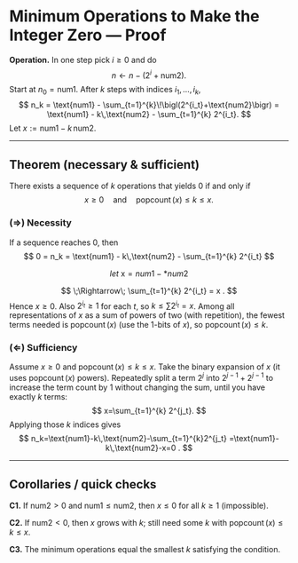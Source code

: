 # Minimum Operations to Make the Integer Zero — Proof

**Operation.** In one step pick $i \ge 0$ and do
$$
n \leftarrow n - \bigl(2^i + \text{num2}\bigr).
$$
Start at $n_0=\text{num1}$. After $k$ steps with indices $i_1,\dots,i_k$,
$$
n_k
= \text{num1} - \sum_{t=1}^{k}\!\bigl(2^{i_t}+\text{num2}\bigr)
= \text{num1} - k\,\text{num2} - \sum_{t=1}^{k} 2^{i_t}.
$$
Let $x := \text{num1} - k\,\text{num2}$.

---

## Theorem (necessary & sufficient)

There exists a sequence of $k$ operations that yields $0$ if and only if
$$
x \ge 0 \quad\text{and}\quad \operatorname{popcount}(x) \le k \le x .
$$

### ($\Rightarrow$) Necessity 

If a sequence reaches $0$, then
$$
0 = n_k = \text{num1} - k\,\text{num2} - \sum_{t=1}^{k} 2^{i_t}
$$

$$
let \text{ x} = num1- *num2 
$$

$$
\;\Rightarrow\;
\sum_{t=1}^{k} 2^{i_t} = x .
$$
Hence $x \ge 0$. Also $2^{i_t}\ge 1$ for each $t$, so $k \le \sum 2^{i_t} = x$.
Among all representations of $x$ as a sum of powers of two (with repetition),
the fewest terms needed is $\operatorname{popcount}(x)$ (use the $1$-bits of $x$),
so $\operatorname{popcount}(x) \le k$.

### ($\Leftarrow$) Sufficiency

Assume $x \ge 0$ and $\operatorname{popcount}(x) \le k \le x$.
Take the binary expansion of $x$ (it uses $\operatorname{popcount}(x)$ powers).
Repeatedly split a term $2^j$ into $2^{j-1}+2^{j-1}$ to increase the term count by $1$
without changing the sum, until you have exactly $k$ terms:
$$
x=\sum_{t=1}^{k} 2^{j_t}.
$$
Applying those $k$ indices gives
$$
n_k=\text{num1}-k\,\text{num2}-\sum_{t=1}^{k}2^{j_t}
=\text{num1}-k\,\text{num2}-x=0 .
$$

---

## Corollaries / quick checks

**C1.** If $\text{num2}>0$ and $\text{num1}\le \text{num2}$, then $x\le 0$ for all $k\ge 1$ (impossible).

**C2.** If $\text{num2}<0$, then $x$ grows with $k$; still need some $k$ with $\operatorname{popcount}(x)\le k \le x$.

**C3.** The minimum operations equal the smallest $k$ satisfying the condition.
